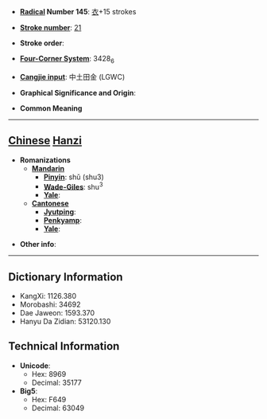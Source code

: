 * '''[[Wiktionary:Chinese radical index| Radical]] Number 145''': [[Wiktionary:Chinese radical index 衣|衣]]+15 strokes

* '''[[Wiktionary:Chinese total strokes index|Stroke number]]''': [[Wiktionary:Chinese total strokes index 21|21]]

* '''Stroke order''': 

* '''[[Wiktionary:Chinese four corner index|Four-Corner System]]''': 3428<sub>6</sub>

* '''[[Wiktionary:Chinese Cangjie index|Cangjie input]]''': 中土田金 (LGWC)

* '''Graphical Significance and Origin''': 

* '''Common Meaning'''

----

== [[Chinese]] [[Hanzi]] ==

* '''Romanizations'''
** '''[[Mandarin]]'''
*** '''[[Pinyin]]''': shǔ (shu3)
*** '''[[Wade-Giles]]''': shu<sup>3</sup>
*** '''[[Yale]]''': 
** '''[[Cantonese]]'''
*** '''[[Jyutping]]''':
*** '''[[Penkyamp]]''': 
*** '''[[Yale]]''': 

* '''Other info''': 

----

== Dictionary Information ==

* KangXi: 1126.380
* Morobashi: 34692
* Dae Jaweon: 1593.370
* Hanyu Da Zidian: 53120.130

== Technical Information ==

* '''Unicode''':
** Hex: 8969
** Decimal: 35177
* '''Big5''':
** Hex: F649
** Decimal: 63049